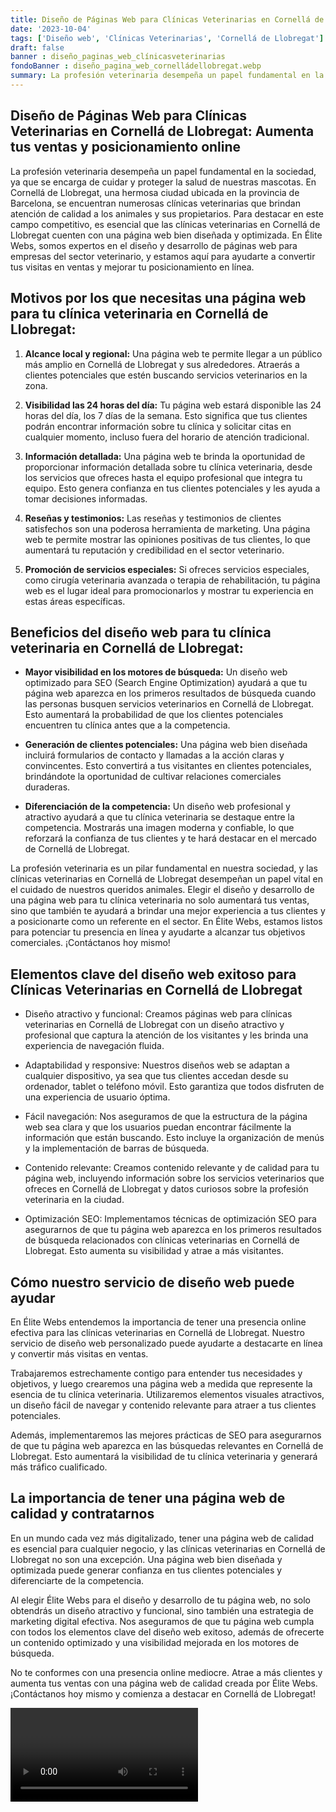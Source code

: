 ```yaml
---
title: Diseño de Páginas Web para Clínicas Veterinarias en Cornellá de Llobregat
date: '2023-10-04'
tags: ['Diseño web', 'Clínicas Veterinarias', 'Cornellá de Llobregat']
draft: false
banner : diseño_paginas_web_clínicasveterinarias
fondoBanner : diseño_pagina_web_cornelládellobregat.webp
summary: La profesión veterinaria desempeña un papel fundamental en la sociedad, ya que se encarga de cuidar y proteger la salud de nuestras mascotas. En Cornellá de Llobregat, una hermosa ciudad ubicada en la provincia de Barcelona, se encuentran numerosas clínicas veterinarias que brindan atención de calidad a los animales y sus propietarios. Para destacar en este campo competitivo, es esencial que las clínicas veterinarias en Cornellá de Llobregat cuenten con una página web bien diseñada y optimizada. En Élite Webs, somos expertos en el diseño y desarrollo de páginas web para empresas del sector veterinario, y estamos aquí para ayudarte a convertir tus visitas en ventas y mejorar tu posicionamiento en línea.
---
```


## Diseño de Páginas Web para Clínicas Veterinarias en Cornellá de Llobregat: Aumenta tus ventas y posicionamiento online

La profesión veterinaria desempeña un papel fundamental en la sociedad, ya que se encarga de cuidar y proteger la salud de nuestras mascotas. En Cornellá de Llobregat, una hermosa ciudad ubicada en la provincia de Barcelona, se encuentran numerosas clínicas veterinarias que brindan atención de calidad a los animales y sus propietarios. Para destacar en este campo competitivo, es esencial que las clínicas veterinarias en Cornellá de Llobregat cuenten con una página web bien diseñada y optimizada. En Élite Webs, somos expertos en el diseño y desarrollo de páginas web para empresas del sector veterinario, y estamos aquí para ayudarte a convertir tus visitas en ventas y mejorar tu posicionamiento en línea.

## Motivos por los que necesitas una página web para tu clínica veterinaria en Cornellá de Llobregat:

1. **Alcance local y regional:** Una página web te permite llegar a un público más amplio en Cornellá de Llobregat y sus alrededores. Atraerás a clientes potenciales que estén buscando servicios veterinarios en la zona.

2. **Visibilidad las 24 horas del día:** Tu página web estará disponible las 24 horas del día, los 7 días de la semana. Esto significa que tus clientes podrán encontrar información sobre tu clínica y solicitar citas en cualquier momento, incluso fuera del horario de atención tradicional.

3. **Información detallada:** Una página web te brinda la oportunidad de proporcionar información detallada sobre tu clínica veterinaria, desde los servicios que ofreces hasta el equipo profesional que integra tu equipo. Esto genera confianza en tus clientes potenciales y les ayuda a tomar decisiones informadas.

4. **Reseñas y testimonios:** Las reseñas y testimonios de clientes satisfechos son una poderosa herramienta de marketing. Una página web te permite mostrar las opiniones positivas de tus clientes, lo que aumentará tu reputación y credibilidad en el sector veterinario.

5. **Promoción de servicios especiales:** Si ofreces servicios especiales, como cirugía veterinaria avanzada o terapia de rehabilitación, tu página web es el lugar ideal para promocionarlos y mostrar tu experiencia en estas áreas específicas.

## Beneficios del diseño web para tu clínica veterinaria en Cornellá de Llobregat:

- **Mayor visibilidad en los motores de búsqueda:** Un diseño web optimizado para SEO (Search Engine Optimization) ayudará a que tu página web aparezca en los primeros resultados de búsqueda cuando las personas busquen servicios veterinarios en Cornellá de Llobregat. Esto aumentará la probabilidad de que los clientes potenciales encuentren tu clínica antes que a la competencia.

- **Generación de clientes potenciales:** Una página web bien diseñada incluirá formularios de contacto y llamadas a la acción claras y convincentes. Esto convertirá a tus visitantes en clientes potenciales, brindándote la oportunidad de cultivar relaciones comerciales duraderas.

- **Diferenciación de la competencia:** Un diseño web profesional y atractivo ayudará a que tu clínica veterinaria se destaque entre la competencia. Mostrarás una imagen moderna y confiable, lo que reforzará la confianza de tus clientes y te hará destacar en el mercado de Cornellá de Llobregat.

La profesión veterinaria es un pilar fundamental en nuestra sociedad, y las clínicas veterinarias en Cornellá de Llobregat desempeñan un papel vital en el cuidado de nuestros queridos animales. Elegir el diseño y desarrollo de una página web para tu clínica veterinaria no solo aumentará tus ventas, sino que también te ayudará a brindar una mejor experiencia a tus clientes y a posicionarte como un referente en el sector. En Élite Webs, estamos listos para potenciar tu presencia en línea y ayudarte a alcanzar tus objetivos comerciales. ¡Contáctanos hoy mismo!

<GifSeo />

<Cta />

## Elementos clave del diseño web exitoso para Clínicas Veterinarias en Cornellá de Llobregat

- Diseño atractivo y funcional: Creamos páginas web para clínicas veterinarias en Cornellá de Llobregat con un diseño atractivo y profesional que captura la atención de los visitantes y les brinda una experiencia de navegación fluida.

- Adaptabilidad y responsive: Nuestros diseños web se adaptan a cualquier dispositivo, ya sea que tus clientes accedan desde su ordenador, tablet o teléfono móvil. Esto garantiza que todos disfruten de una experiencia de usuario óptima.

- Fácil navegación: Nos aseguramos de que la estructura de la página web sea clara y que los usuarios puedan encontrar fácilmente la información que están buscando. Esto incluye la organización de menús y la implementación de barras de búsqueda.

- Contenido relevante: Creamos contenido relevante y de calidad para tu página web, incluyendo información sobre los servicios veterinarios que ofreces en Cornellá de Llobregat y datos curiosos sobre la profesión veterinaria en la ciudad.

- Optimización SEO: Implementamos técnicas de optimización SEO para asegurarnos de que tu página web aparezca en los primeros resultados de búsqueda relacionados con clínicas veterinarias en Cornellá de Llobregat. Esto aumenta su visibilidad y atrae a más visitantes.

## Cómo nuestro servicio de diseño web puede ayudar

En Élite Webs entendemos la importancia de tener una presencia online efectiva para las clínicas veterinarias en Cornellá de Llobregat. Nuestro servicio de diseño web personalizado puede ayudarte a destacarte en línea y convertir más visitas en ventas. 

Trabajaremos estrechamente contigo para entender tus necesidades y objetivos, y luego crearemos una página web a medida que represente la esencia de tu clínica veterinaria. Utilizaremos elementos visuales atractivos, un diseño fácil de navegar y contenido relevante para atraer a tus clientes potenciales.

Además, implementaremos las mejores prácticas de SEO para asegurarnos de que tu página web aparezca en las búsquedas relevantes en Cornellá de Llobregat. Esto aumentará la visibilidad de tu clínica veterinaria y generará más tráfico cualificado.

## La importancia de tener una página web de calidad y contratarnos

En un mundo cada vez más digitalizado, tener una página web de calidad es esencial para cualquier negocio, y las clínicas veterinarias en Cornellá de Llobregat no son una excepción. Una página web bien diseñada y optimizada puede generar confianza en tus clientes potenciales y diferenciarte de la competencia.

Al elegir Élite Webs para el diseño y desarrollo de tu página web, no solo obtendrás un diseño atractivo y funcional, sino también una estrategia de marketing digital efectiva. Nos aseguramos de que tu página web cumpla con todos los elementos clave del diseño web exitoso, además de ofrecerte un contenido optimizado y una visibilidad mejorada en los motores de búsqueda.

No te conformes con una presencia online mediocre. Atrae a más clientes y aumenta tus ventas con una página web de calidad creada por Élite Webs. ¡Contáctanos hoy mismo y comienza a destacar en Cornellá de Llobregat!

<Video />

<CtaBot job='Clínicas Veterinarias' city='Cornellá de Llobregat'/>

<Gmaps query='Cornellá de Llobregat+españa+maps' />